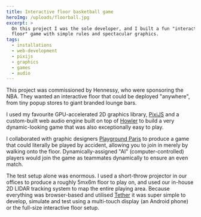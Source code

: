 ```yaml
---
title: Interactive floor basketball game
heroImg: /uploads/floorball.jpg
excerpt: >
  On this project I was the sole developer, and I built a fun "interactive
  floor" game with simple rules and spectacular graphics.
tags:
  - installations
  - web-development
  - pixijs
  - graphics
  - games
  - audio
---
```


This project was commissioned by Hennessy, who were sponsoring the NBA. They wanted an interactive floor that could be deployed "anywhere", from tiny popup stores to giant branded lounge bars.

I used my favourite GPU-accelerated 2D graphics library, [PixiJS](https://pixijs.com/) and a custom-built web audio engine built on top of [Howler](https://howlerjs.com/) to build a very dynamic-looking game that was also exceptionally easy to play.

I collaborated with graphic designers [Playground Paris](https://playgroundparis.com/) to produce a game that could literally be played by accident, allowing you to join in merely by walking onto the floor. Dynamically-assigned "AI" (computer-controlled) players would join the game as teammates dynamically to ensure an even match.

The test setup alone was enormous. I used a short-throw projector in our offices to produce a roughly 5mx6m floor to play on, and used our in-house 2D LIDAR tracking system to map the entire playing area. Because everything was browser-based and utilised [Tether](https://github.com/RandomStudio/tether) it was super simple to develop, simulate and test using a multi-touch display (an Android phone) or the full-size interactive floor setup.

